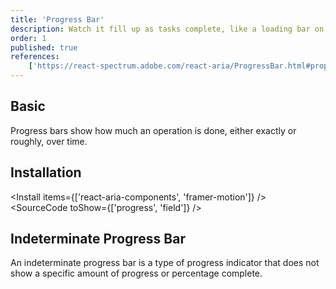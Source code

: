 ```yaml
---
title: 'Progress Bar'
description: Watch it fill up as tasks complete, like a loading bar on a game console, offering visual progress updates.
order: 1
published: true
references:
    ['https://react-spectrum.adobe.com/react-aria/ProgressBar.html#props', 'https://www.framer.com/motion/animation/']
---
```


## Basic

Progress bars show how much an operation is done, either exactly or roughly, over time.

<How toUse='statuses/progress-bar-demo' />

## Installation

<Install items={['react-aria-components', 'framer-motion']} />
<SourceCode toShow={['progress', 'field']} />

## Indeterminate Progress Bar

An indeterminate progress bar is a type of progress indicator that does not show a specific amount of progress or percentage complete.

<How isCenter={false} className='px-32' toUse='statuses/indeterminate-progress-bar-demo' />
